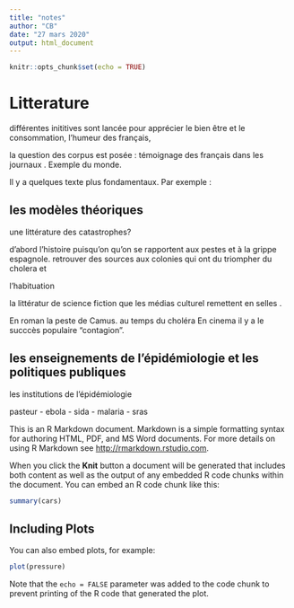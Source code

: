 ```yaml
---
title: "notes"
author: "CB"
date: "27 mars 2020"
output: html_document
---
```


```r
knitr::opts_chunk$set(echo = TRUE)
```

# Litterature

différentes inititives sont lancée pour apprécier le bien être et le consommation, l'humeur des français, 

la question des corpus est posée : témoignage des français dans les journaux . Exemple du monde.

Il y a quelques texte plus fondamentaux. Par exemple : 


## les modèles théoriques

une littérature des catastrophes?

d'abord l'histoire puisqu'on qu'on se rapportent aux pestes et à la grippe espagnole. retrouver des sources aux colonies qui ont du triompher du cholera et


l'habituation

la littératur de science fiction que les médias culturel remettent en selles . 

En roman 
la peste de Camus.
au temps du choléra
En cinema il y a le succcès populaire "contagion".

## les enseignements de l'épidémiologie et les politiques publiques
les institutions de l'épidémiologie

pasteur - ebola - sida - malaria - sras

This is an R Markdown document. Markdown is a simple formatting syntax for authoring HTML, PDF, and MS Word documents. For more details on using R Markdown see <http://rmarkdown.rstudio.com>.

When you click the **Knit** button a document will be generated that includes both content as well as the output of any embedded R code chunks within the document. You can embed an R code chunk like this:

```r
summary(cars)
```

## Including Plots

You can also embed plots, for example:

```r
plot(pressure)
```

Note that the `echo = FALSE` parameter was added to the code chunk to prevent printing of the R code that generated the plot.
